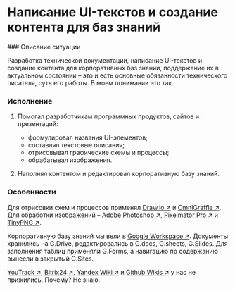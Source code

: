 
# Написание UI-текстов и создание контента для баз знаний

<Steps>
### Описание ситуации

Разработка технической документации, написание UI-текстов и создание контента для корпоративных баз знаний, поддержание их в актуальном состоянии – это и есть основные обязанности технического писателя, суть его работы. В моем понимании это так.

### Исполнение

1. Помогал разработчикам программных продуктов, сайтов и презентаций:
	- формулировал названия UI-элементов;
	- составлял текстовые описания;
	- отрисовывал графические схемы и процессы;
	- обрабатывал изображения.  
  
2. Наполнял контентом и редактировал корпоративную базу знаний.

### Особенности

Для отрисовки схем и процессов применял [Draw.io ↗](https://www.drawio.com) и [OmniGraffle ↗](https://www.omnigroup.com). Для обработки изображений – [Adobe Photoshop ↗](https://www.adobe.com/ru/products/photoshop.html), [Pixelmator Pro ↗](https://www.pixelmator.com/pro/) и [TinyPNG ↗](https://tinypng.com). 

Корпоративную базу знаний мы вели в [Google Workspace ↗](https://workspace.google.com/intl/ru/). Документы хранились на G.Drive, редактировались в G.docs, G.sheets, G.Slides. Для заполнения таблиц применяли G.Forms, а навигацию по содержанию вынесли в закрытый G.Sites.

[YouTrack ↗](https://www.jetbrains.com/ru-ru/youtrack/), [Bitrix24 ↗](https://www.bitrix24.ru/), [Yandex Wiki ↗](https://yandex.cloud/ru/services/wiki) и [Github Wikis ↗](https://docs.github.com/ru/communities/documenting-your-project-with-wikis/about-wikis) у нас не прижились. Почему? Не знаю.

</Steps>